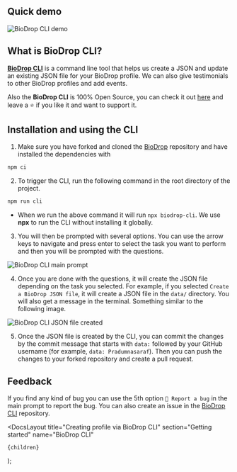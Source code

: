 
## Quick demo

![BioDrop CLI demo](https://github.com/EddieHubCommunity/BioDrop/assets/51878265/bd016c84-e35a-4c88-86e0-ad4ffb114e8a)

## What is BioDrop CLI?

[**BioDrop CLI**](https://github.com/Pradumnasaraf/BioDrop-CLI) is a command line tool that helps us create a JSON and update an existing JSON file for your BioDrop profile. We can also give testimonials to other BioDrop profiles and add events.

Also the **BioDrop CLI** is 100% Open Source, you can check it out [here](https://github.com/Pradumnasaraf/BioDrop-CLI) and leave a ⭐ if you like it and want to support it.

## Installation and using the CLI

1. Make sure you have forked and cloned the [BioDrop](https://github.com/EddieHubCommunity/BioDrop) repository and have installed the dependencies with

```bash
npm ci
```

2. To trigger the CLI, run the following command in the root directory of the project.

```bash
npm run cli
```

- When we run the above command it will run `npx biodrop-cli`. We use **npx** to run the CLI without installing it globally.

3. You will then be prompted with several options. You can use the arrow keys to navigate and press enter to select the task you want to perform and then you will be prompted with the questions.

![BioDrop CLI main prompt](https://user-images.githubusercontent.com/51878265/220891756-10861090-e719-4687-b4fb-f7bef2826934.png)

4. Once you are done with the questions, it will create the JSON file depending on the task you selected. For example, if you selected `Create a BioDrop JSON file`, it will create a JSON file in the `data/` directory. You will also get a message in the terminal. Something similar to the following image.

![BioDrop CLI JSON file created](https://user-images.githubusercontent.com/51878265/220895327-ebb3a616-eedf-4497-9663-081064168d93.png)

5. Once the JSON file is created by the CLI, you can commit the changes by the commit message that starts with `data:` followed by your GitHub username (for example, `data: Pradumnasaraf`). Then you can push the changes to your forked repository and create a pull request.

## Feedback

If you find any kind of bug you can use the 5th option `🐛 Report a bug` in the main prompt to report the bug. You can also create an issue in the [BioDrop CLI](https://github.com/Pradumnasaraf/BioDrop-CLI/issues/new?assignees=&labels=bug&template=bug.yaml) repository.

  <DocsLayout
    title="Creating profile via BioDrop CLI"
    section="Getting started"
    name="BioDrop CLI"
  >
    {children}
  </DocsLayout>
);
